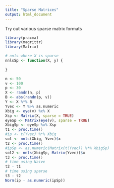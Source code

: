 ```yaml
---
title: "Sparse Matrices"
output: html_document
---
```


Try out various sparse matrix formats

```r
library(pracma)
library(magrittr)
library(Matrix)

# nnls where X is sparse
nnlsSp <- function(X, y) {
  
}

n <- 50
v <- 100
p <- 30
X <- randn(n, p)
B <- abs(randn(p, v))
Y <- X %*% B
Yvec <- Y %>% as.numeric
Xbig <- eye(v) %x% X
Xsp <- Matrix(X, sparse = TRUE)
eyeSp <- Matrix(eye(v), sparse = TRUE)
XbigSp <- eyeSp %x% Xsp
t1 <- proc.time()
#ip <- t(Yvec) %*% Xbig 
sol <- nnls(Xbig, Yvec)$x
t2 <- proc.time()
#ipSp <- as.numeric(Matrix(t(Yvec)) %*% XbigSp)
sol2 <- nnls(XbigSp, Matrix(Yvec))$x
t3 <- proc.time()
# time using Naive
t2 - t1
# time using sparse
t3 - t2
Norm(ip - as.numeric(ipSp))

```
